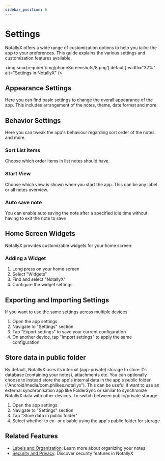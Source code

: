```yaml
---
sidebar_position: 6
---
```


# Settings

NotallyX offers a wide range of customization options to help you tailor the app to your preferences. This guide explains the various settings and customization features available.

<img src={require('/img/phoneScreenshots/8.png').default} width="32%" alt="Settings in NotallyX" />

## Appearance Settings

Here you can find basic settings to change the overall appearance of the app.
This includes arrangement of the notes, theme, date format and more.

## Behavior Settings

Here you can tweak the app's behaviour regarding sort order of the notes and more.

### Sort List items

Choose which order items in list notes should have.

### Start View

Choose which view is shown when you start the app.
This can be any label or all notes overview.

### Auto save note

You can enable auto saving the note after a specified idle time without having to exit the note to save

## Home Screen Widgets

NotallyX provides customizable widgets for your home screen:

### Adding a Widget

1. Long press on your home screen
2. Select "Widgets"
3. Find and select "NotallyX"
5. Configure the widget settings

## Exporting and Importing Settings

If you want to use the same settings across multiple devices:

1. Open the app settings
2. Navigate to "Settings" section
3. Tap "Export settings" to save your current configuration
4. On another device, tap "Import settings" to apply the same configuration

## Store data in public folder

By default, NotallyX uses its internal (app-private) storage to store it's database (containing your notes), attachments etc.
You can optionally choose to instead store the app's internal data in the app's public folder ("Android/media/com.philkes.notallyx").
This can be useful if want to use an external synchronisation app like FolderSync or similar to synchronize NotallyX data with other devices.
To switch between public/private storage:

1. Open the app settings
2. Navigate to "Settings" section
3. Tap "Store data in public folder"
4. Select whether to en- or disable using the app's public folder for storage

## Related Features

- [Labels and Organization](./labels-organization.mdx): Learn more about organizing your notes
- [Security and Privacy](security-privacy.mdx): Discover security features in NotallyX

